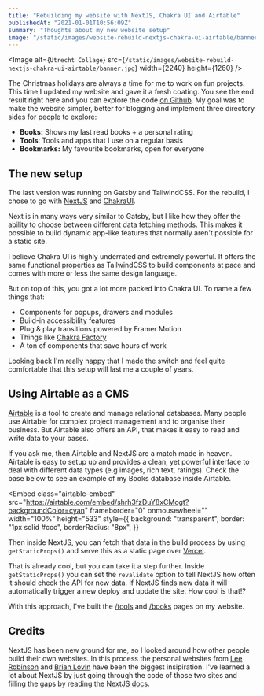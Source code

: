 ```yaml
---
title: "Rebuilding my website with NextJS, Chakra UI and Airtable"
publishedAt: "2021-01-01T10:56:09Z"
summary: "Thoughts about my new website setup"
image: "/static/images/website-rebuild-nextjs-chakra-ui-airtable/banner.jpg"
---
```


<Image
  alt={`Utrecht Collage`}
  src={`/static/images/website-rebuild-nextjs-chakra-ui-airtable/banner.jpg`}
  width={2240}
  height={1260}
/>

The Christmas holidays are always a time for me to work on fun projects. This time I updated my website and gave it a fresh coating. You see the end result right here and you can explore the code [on Github](https://github.com/wirtzdan/website). My goal was to make the website simpler, better for blogging and implement three directory sides for people to explore:

- **Books:** Shows my last read books + a personal rating
- **Tools**: Tools and apps that I use on a regular basis
- **Bookmarks:** My favourite bookmarks, open for everyone

## The new setup

The last version was running on Gatsby and TailwindCSS. For the rebuild, I chose to go with [NextJS](https://nextjs.org) and [ChakraUI](https://chakra-ui.com).

Next is in many ways very similar to Gatsby, but I like how they offer the ability to choose between different data fetching methods. This makes it possible to build dynamic app-like features that normally aren't possible for a static site.

I believe Chakra UI is highly underrated and extremely powerful. It offers the same functional properties as TailwindCSS to build components at pace and comes with more or less the same design language.

But on top of this, you got a lot more packed into Chakra UI. To name a few things that:

- Components for popups, drawers and modules
- Build-in accessibility features
- Plug & play transitions powered by Framer Motion
- Things like [Chakra Factory](https://chakra-ui.com/docs/features/chakra-factory)
- A ton of components that save hours of work

Looking back I'm really happy that I made the switch and feel quite comfortable that this setup will last me a couple of years.

## Using Airtable as a CMS

[Airtable](https://airtable.com/invite/r/HsvqbADg) is a tool to create and manage relational databases. Many people use Airtable for complex project management and to organise their business. But Airtable also offers an API, that makes it easy to read and write data to your bases.

If you ask me, then Airtable and NextJS are a match made in heaven. Airtable is easy to setup up and provides a clean, yet powerful interface to deal with different data types (e.g images, rich text, ratings). Check the base below to see an example of my Books database inside Airtable.

<Embed
  class="airtable-embed"
  src="https://airtable.com/embed/shrh3fzDuY8xCMogt?backgroundColor=cyan"
  frameborder="0"
  onmousewheel=""
  width="100%"
  height="533"
  style={{
    background: "transparent",
    border: "1px solid #ccc",
    borderRadius: "8px",
  }}
></Embed>

Then inside NextJS, you can fetch that data in the build process by using `getStaticProps()` and serve this as a static page over [Vercel](http://vercel.com/).

That is already cool, but you can take it a step further. Inside `getStaticProps()` you can set the `revalidate` option to tell NextJS how often it should check the API for new data. If NextJS finds new data it will automatically trigger a new deploy and update the site. How cool is that!?

With this approach, I've built the [/tools](/tools) and [/books](/books) pages on my website.

## Credits 

NextJS has been new ground for me, so I looked around how other people build their own websites. In this process the personal websites from [Lee Robinson](http://leerob.io/) and [Brian Lovin](https://brianlovin.com) have been the biggest insipiration. I've learned a lot about NextJS by just going through the code of those two sites and filling the gaps by reading the [NextJS docs](https://nextjs.org/docs).
